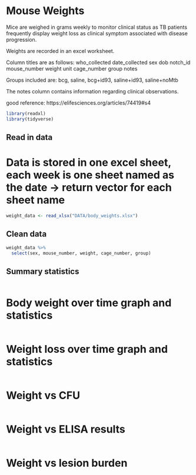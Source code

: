# Mouse Weights


Mice are weighed in grams weekly to monitor clinical status as TB patients frequently display weight loss as clinical symptom associated with disease progression.

Weights are recorded in an excel worksheet. 

Column titles are as follows: who_collected	date_collected	sex	dob	notch_id	mouse_number	weight	unit	cage_number	group	notes

Groups included are: bcg, saline, bcg+id93, saline+id93, saline+noMtb

The notes column contains information regarding clinical observations. 

good reference: https://elifesciences.org/articles/74419#s4

```r
library(readxl)
library(tidyverse)
```

## Read in data

# Data is stored in one excel sheet, each week is one sheet named as the date -> return vector for each sheet name 
```r
weight_data <- read_xlsx("DATA/body_weights.xlsx")
```

## Clean data
```r
weight_data %>%
  select(sex, mouse_number, weight, cage_number, group)
```

## Summary statistics
```r

```


# Body weight over time graph and statistics
```r

```

# Weight loss over time graph and statistics 
```r

```

# Weight vs CFU
```r

```

# Weight vs ELISA results 
```r

```

# Weight vs lesion burden
```r

```

